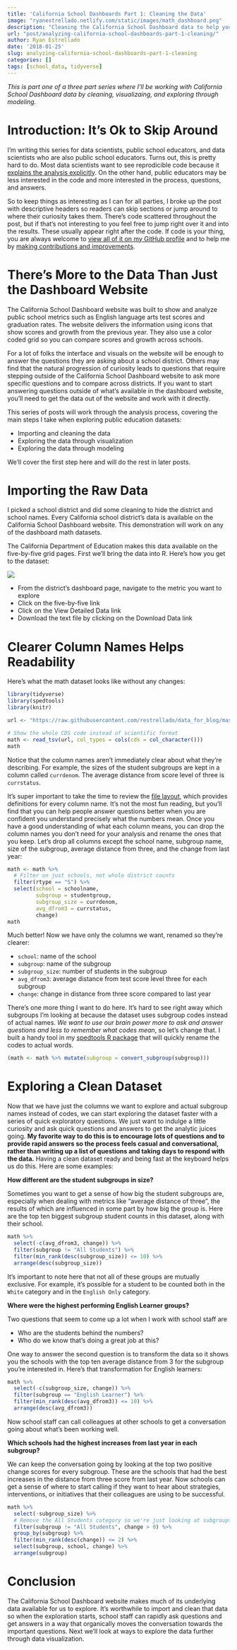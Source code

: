 ```yaml
---
title: 'California School Dashboards Part 1: Cleaning the Data' 
image: "ryanestrellado.netlify.com/static/images/math_dashboard.png"
description: "Cleaning the California School Dashboard data to help your analysis"
url: "post/analyzing-california-school-dashboards-part-1-cleaning/"
author: Ryan Estrellado
date: '2018-01-25'
slug: analyzing-california-school-dashboards-part-1-cleaning
categories: []
tags: [school_data, tidyverse]
---
```


*This is part one of a three part series where I'll be working with California School Dashboard data by cleaning, visualizaing, and exploring through modeling.* 

# Introduction: It's Ok to Skip Around 

I'm writing this series for data scientists, public school educators, and data scientists who are also public school educators. Turns out, this is pretty hard to do. Most data scientists want to see reprodicible code because it [explains the analysis explicitly](https://simplystatistics.org/2014/06/06/the-real-reason-reproducible-research-is-important/). On the other hand, public educators may be less interested in the code and more interested in the process, questions, and answers. 

So to keep things as interesting as I can for all parties, I broke up the post with descriptive headers so readers can skip sections or jump around to where their curiosity takes them. There's code scattered throughout the post, but if that's not interesting to you feel free to jump right over it and into the results. These usually appear right after the code. If code is your thing, you are always welcome to [view all of it on my GitHub profile](https://github.com/restrellado/blogdown_blog) and to help me by [making contributions and improvements](https://help.github.com/articles/creating-a-pull-request/). 

# There's More to the Data Than Just the Dashboard Website 

The California School Dashboard website was built to show and analyze public school metrics such as English language arts test scores and graduation rates. The website delivers the information using icons that show scores and growth from the previous year. They also use a color coded grid so you can compare scores and growth across schools. 

For a lot of folks the interface and visuals on the website will be enough to answer the questions they are asking about a school district. Others may find that the natural progression of curiosity leads to questions that require stepping outside of the California School Dashboard website to ask more specific questions and to compare across districts. If you want to start answering questions outside of what's available in the dashboard website, you'll need to get the data out of the website and work with it directly. 

This series of posts will work through the analysis process, covering the main steps I take when exploring public education datasets: 

- Importing and cleaning the data 
- Exploring the data through visualization 
- Exploring the data through modeling 

We'll cover the first step here and will do the rest in later posts. 

# Importing the Raw Data

I picked a school district and did some cleaning to hide the district and school names. Every California school district's data is available on the California School Dashboard website. This demonstration will work on any of the dashboard math datasets. 

The California Department of Education makes this data available on the five-by-five grid pages. First we'll bring the data into R. Here's how you get to the dataset: 

![](/images/math_dashboard.png)

- From the district's dashboard page, navigate to the metric you want to explore
- Click on the five-by-five link 
- Click on the View Detailed Data link 
- Download the text file by clicking on the Download Data link 

# Clearer Column Names Helps Readability 

Here's what the math dataset looks like without any changes: 

```r
library(tidyverse) 
library(spedtools) 
library(knitr)
```

```r
url <- "https://raw.githubusercontent.com/restrellado/data_for_blog/master/Somedistrictmath.txt"

# Show the whole CDS code instead of scientific format
math <- read_tsv(url, col_types = cols(cds = col_character()))
math
```

Notice that the column names aren't immediately clear about what they're describing. For example, the sizes of the student subgroups are kept in a column called `currdenom`. The average distance from score level of three is `currstatus`. 

It's super important to take the time to review the [file layout](https://www.cde.ca.gov/ta/ac/cm/mathgr38fall17.asp), which provides definitions for every column name. It's not the most fun reading, but you'll find that you can help people answer questions better when you are confident you understand precisely what the numbers mean. Once you have a good understanding of what each column means, you can drop the column names you don't need for your analysis and rename the ones that you keep. Let's drop all columns except the school name, subgroup name, size of the subgroup, average distance from three, and the change from last year: 

```r
math <- math %>% 
  # Filter on just schools, not whole district counts 
  filter(rtype == "S") %>% 
  select(school = schoolname, 
         subgroup = studentgroup, 
         subgroup_size = currdenom, 
         avg_dfrom3 = currstatus, 
         change)
math
```

Much better! Now we have only the columns we want, renamed so they're clearer: 

- `school`: name of the school 
- `subgroup`: name of the subgroup 
- `subgroup_size`: number of students in the subgroup 
- `avg_dfrom3`: average distance from test score level three for each subgroup 
- `change`: change in distance from three score compared to last year 

There's one more thing I want to do here. It's hard to see right away which subgroups I'm looking at because the dataset uses subgroup codes instead of actual names. *We want to use our brain power more to ask and answer questions and less to remember what codes mean*, so let's change that. I built a handy tool in my [spedtools R package](https://github.com/restrellado/spedtools) that will quickly rename the codes to actual words. 

```r
(math <- math %>% mutate(subgroup = convert_subgroup(subgroup)))
```

# Exploring a Clean Dataset 

Now that we have just the columns we want to explore and actual subgroup names instead of codes, we can start exploring the dataset faster with a series of quick exploratory questions. We just want to indulge a little curiosity and ask quick questions and answers to get the analytic juices going. **My favorite way to do this is to encourage lots of questions and to provide rapid answers so the process feels casual and conversational, rather than writing up a list of questions and taking days to respond with the data.** Having a clean dataset ready and being fast at the keyboard helps us do this. Here are some examples: 

**How different are the student subgroups in size?** 

Sometimes you want to get a sense of how big the student subgroups are, especially when dealing with metrics like "average distance of three", the results of which are influenced in some part by how big the group is. Here are the top ten biggest subgroup student counts in this dataset, along with their school. 

```r
math %>% 
  select(-c(avg_dfrom3, change)) %>% 
  filter(subgroup != "All Students") %>% 
  filter(min_rank(desc(subgroup_size)) <= 10) %>% 
  arrange(desc(subgroup_size))
```

It's important to note here that not all of these groups are mutually exclusive. For example, it's possible for a student to be counted both in the `White` category and in the `English Only` category. 

**Where were the highest performing English Learner groups?**

Two questions that seem to come up a lot when I work with school staff are 

- Who are the students behind the numbers? 
- Who do we know that's doing a great job at this? 

One way to answer the second question is to transform the data so it shows you the schools with the top ten average distance from 3 for the subgroup you're interested in. Here's that transformation for English learners: 

```r
math %>% 
  select(-c(subgroup_size, change)) %>% 
  filter(subgroup == "English Learner") %>% 
  filter(min_rank(desc(avg_dfrom3)) <= 10) %>% 
  arrange(desc(avg_dfrom3))
``` 

Now school staff can call colleagues at other schools to get a conversation going about what's been working well. 

**Which schools had the highest increases from last year in each subgroup?** 

We can keep the conversation going by looking at the top two positive change scores for every subgroup. These are the schools that had the best increases in the distance from three score from last year. Now schools can get a sense of where to start calling if they want to hear about strategies, interventions, or initiatives that their colleagues are using to be successful. 

```r
math %>% 
  select(-subgroup_size) %>% 
  # Remove the All Students category so we're just looking at subgroups
  filter(subgroup != "All Students", change > 0) %>%
  group_by(subgroup) %>% 
  filter(min_rank(desc(change)) <= 2) %>% 
  select(subgroup, school, change) %>% 
  arrange(subgroup)
```

# Conclusion 

The California School Dashboard website makes much of its underlying data available for us to explore. It's worthwhile to import and clean that data so when the exploration starts, school staff can rapidly ask questions and get answers in a way that organically moves the conversation towards the important questions. Next we'll look at ways to explore the data further through data visualization. 